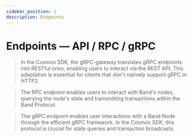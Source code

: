 ```yaml
---
sidebar_position: 1
description: Endpoints
---
```



# Endpoints — API / RPC / gRPC

> In the Cosmos SDK, the gRPC-gateway translates gRPC endpoints into RESTful ones, enabling users to interact via the REST API. This adaptation is essential for clients that don't natively support gRPC or HTTP2.

> The RPC endpoint enables users to interact with Band's nodes, querying the node's state and transmitting transactions within the Band Protocol.

> The gRPC endpoint enables user interactions with a Band Node through the efficient gRPC framework. In the Cosmos SDK, this protocol is crucial for state queries and transaction broadcasts.

<Tabs>
  <TabItem value="api" label="API" default>

  </TabItem>
  <TabItem value="rpc" label="RPC">

  </TabItem>
  <TabItem value="grpc" label="gRPC">

  </TabItem>
</Tabs>
